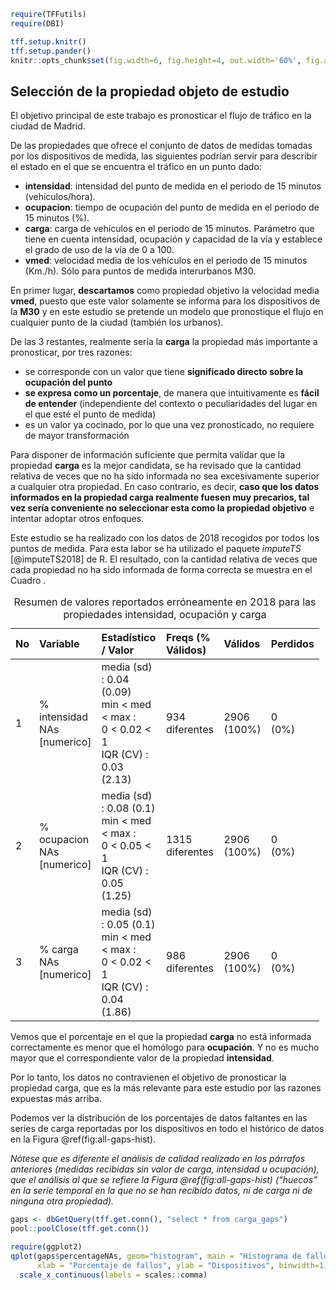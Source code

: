 
```r
require(TFFutils)
require(DBI)

tff.setup.knitr()
tff.setup.pander() 
knitr::opts_chunk$set(fig.width=6, fig.height=4, out.width='60%', fig.align='center')
```



## Selección de la propiedad objeto de estudio

El objetivo principal de este trabajo es pronosticar el flujo de tráfico en la ciudad de Madrid.

De las propiedades que ofrece el conjunto de datos de medidas tomadas por los dispositivos de medida, las siguientes podrían servir para describir el estado en el que se encuentra el tráfico en un punto dado:

* **intensidad**: intensidad del punto de medida en el periodo de 15 minutos (vehículos/hora).
* **ocupacion**: tiempo de ocupación del punto de medida en el periodo de 15 minutos (%).
* **carga**: carga de vehículos en el periodo de 15 minutos. Parámetro que tiene en cuenta intensidad, ocupación y capacidad de la vía y establece el grado de uso de la vía de 0 a 100. 
* **vmed**: velocidad media de los vehículos en el periodo de 15 minutos (Km./h). Sólo para puntos de medida interurbanos M30.

En primer lugar, **descartamos** como propiedad objetivo la velocidad media **vmed**, puesto que este valor solamente se informa para los dispositivos de la **M30** y en este estudio se pretende un modelo que pronostique el flujo en cualquier punto de la ciudad (también los urbanos).

De las 3 restantes, realmente sería la **carga** la propiedad más importante a pronosticar, por tres razones:

* se corresponde con un valor que tiene **significado directo sobre la ocupación del punto**
* **se expresa como un porcentaje**, de manera que intuitivamente es **fácil de entender** (independiente del contexto o peculiaridades del lugar en el que esté el punto de medida)
* es un valor ya cocinado, por lo que una vez pronosticado, no requiere de mayor transformación

<!-- La propiedad **carga** depende de otras tres: **ocupación**, **intensidad** y **capacidad**. Sin embargo, resulta bastante curioso el hecho de que la propiedad **capacidad** no forme parte de ninguno de los dos conjuntos de datos (flujo y localización).  -->

<!-- $\color{red}{\text{TODO: aclararlo con el Ayuntamiento.}}$ -->

<!-- Igualmente, resulta curioso que haya casos en los que estando informadas las propiedades **ocupación** e **intensidad** no esté informado el valor de **carga**. Esto ocurre con cierta frecuencia. -->

<!-- $\color{red}{\text{TODO: aclararlo con el Ayuntamiento.}}$ -->

<!-- De hecho, en los datos informados por todos los dispositivos (en sus distintas propiedades) se observan con frecuencia fallas a lo largo del tiempo. -->

<!-- Por ejemplo, si analizamos los datos del dispositivo **1002** a finales de Octubre de 2018 vemos que: -->

<!-- * **los datos de carga no han sido informados**, pese a que sí están informados los datos de intensidad y ocupación. -->
<!-- * los datos de **ocupación** tienen fallas para los días 29 y 31. -->
<!-- * los datos de **intensidad** tienen fallas para los días 29 y 31. -->

<!-- Lo podemos observar en la Figura \@ref(fig:gaps-1002). -->

<!-- ```{r gaps-1002, fig.cap='Métricas informadas por el dispositivo 1.002 a finales de Octubre de 2018'} -->
<!-- require('ggplot2') -->
<!-- require('gridExtra') -->
<!-- require('padr') -->
<!-- require('xts') -->

<!-- metrics <- tff.get.parsed.metrics(d = 1002) -->
<!-- metrics.xts <- metrics %>% tff.clean %>% tff.pad %>% tff.as.xts -->

<!-- grid.arrange(arrangeGrob(autoplot(metrics.xts$intensidad %>% tail(1000)) + -->
<!--                            xlab('Intensidad') +  ylab('vehículos/hora'), -->
<!--                          autoplot(metrics.xts$ocupacion %>% tail(1000)) + -->
<!--                            xlab('Ocupación') +  ylab('tiempo/hora'), -->
<!--                          ncol = 2), -->
<!--              autoplot(metrics.xts$carga %>% tail(1000)) + -->
<!--                xlab('Carga') +  ylab('%'), -->
<!--              nrow = 2) -->
<!-- pool::poolClose(tff.get.conn()) -->
<!-- ``` -->

Para disponer de información suficiente que permita validar que la propiedad **carga** es la mejor candidata, se ha revisado que la cantidad relativa de veces que no ha sido informada no sea excesivamente superior a cualquier otra propiedad. En caso contrario, es decir, **caso que los datos informados en la propiedad carga realmente fuesen muy precarios, tal vez sería conveniente no seleccionar esta como la propiedad objetivo** e intentar adoptar otros enfoques.

Este estudio se ha realizado con los datos de 2018 recogidos por todos los puntos de medida. Para esta labor se ha utilizado el paquete *imputeTS* [@imputeTS2018] de R. El resultado, con la cantidad relativa de veces que cada propiedad no ha sido informada de forma correcta se muestra en el Cuadro \ref{tabs:nas-2018}.


<!-- ```{r, results = 'asis'} -->
<!-- require('RMySQL') -->

<!-- TODO: tal vez volver a calcular estos valores -->
<!-- TODO: esto no se dibuja bien en pdf y no sé por qué es -->
<!-- nas <- dbGetQuery(tff.get.conn(), -->
<!--                   "select -->
<!--                    `intensidad.numberNAs`/`intensidad.lengthTimeSeries` as `% intensidad NAs`, -->
<!--                    `ocupacion.numberNAs`/`ocupacion.lengthTimeSeries` as `% ocupacion NAs`, -->
<!--                    `carga.numberNAs`/`carga.lengthTimeSeries` as `% carga NAs` -->
<!--                    from MyTableForGaps") -->
<!-- tff.dfSummary(nas, caption='\\label{tabs:nas-2018} Resumen de valores reportados erróneamente en 2018') -->
<!-- pool::poolClose(tff.get.conn()) -->
<!-- ``` -->

  ---------------------------------------------------------------------------------------------
  No   Variable            Estadístico / Valor        Freqs (% Válidos)      Válidos  Perdidos  
  ---- ------------------- -------------------------- ---------------------- -------- ---------
  1    % intensidad NAs\   media (sd) : 0.04 (0.09)\   934 diferentes        2906\    0\       
       [numerico]          min < med < max :\                                (100%)   (0%)     
                           0 < 0.02 < 1\                                                       
                           IQR (CV) : 0.03 (2.13)                                              
  
  2    % ocupacion NAs\    media (sd) : 0.08 (0.1)\    1315 diferentes       2906\    0\       
       [numerico]          min < med < max :\                                (100%)   (0%)     
                           0 < 0.05 < 1\                                                       
                           IQR (CV) : 0.05 (1.25)                                              
  
  3    % carga NAs\        media (sd) : 0.05 (0.1)\    986 diferentes        2906\    0\       
       [numerico]          min < med < max :\                                (100%)   (0%)     
                           0 < 0.02 < 1\                                                       
                           IQR (CV) : 0.04 (1.86)                                              
  ---------------------------------------------------------------------------------------------
  
  Table: \label{tabs:nas-2018}Resumen de valores reportados erróneamente en 2018 para las propiedades intensidad, ocupación y carga

Vemos que el porcentaje en el que la propiedad **carga** no está informada correctamente es menor que el homólogo para **ocupación**. Y no es mucho mayor que el correspondiente valor de la propiedad **intensidad**. 

Por lo tanto, los datos no contravienen el objetivo de pronosticar la propiedad carga, que es la más relevante para este estudio por las razones expuestas más arriba.

Podemos ver la distribución de los porcentajes de datos faltantes en las series de carga reportadas por los dispositivos en todo el histórico de datos en la Figura \@ref(fig:all-gaps-hist). 

*Nótese que es diferente el análisis de calidad realizado en los párrafos anteriores (medidas recibidas sin valor de carga, intensidad u ocupación), que el análisis al que se refiere la Figura \@ref(fig:all-gaps-hist) ("huecos" en la serie temporal en la que no se han recibido datos, ni de carga ni de ninguna otra propiedad).*

```r
gaps <- dbGetQuery(tff.get.conn(), "select * from carga_gaps")
pool::poolClose(tff.get.conn())
```

```r
require(ggplot2)
qplot(gaps$percentageNAs, geom="histogram", main = "Histograma de fallos", 
      xlab = "Porcentaje de fallos", ylab = "Dispositivos", binwidth=1) + 
  scale_x_continuous(labels = scales::comma)
```


